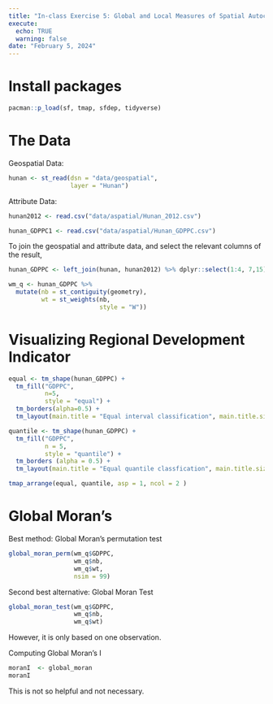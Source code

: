 ```yaml
---
title: "In-class Exercise 5: Global and Local Measures of Spatial Autocorrelation"
execute:
  echo: TRUE
  warning: false
date: "February 5, 2024"
---
```


# Install packages

```r
pacman::p_load(sf, tmap, sfdep, tidyverse)
```

# The Data

Geospatial Data:

```r
hunan <- st_read(dsn = "data/geospatial",
                 layer = "Hunan")
```

Attribute Data:

```r
hunan2012 <- read.csv("data/aspatial/Hunan_2012.csv")
```

```r
hunan_GDPPC1 <- read.csv("data/aspatial/Hunan_GDPPC.csv")
```

To join the geospatial and attribute data, and select the relevant columns of the result,

```r
hunan_GDPPC <- left_join(hunan, hunan2012) %>% dplyr::select(1:4, 7,15) 
```

```r
wm_q <- hunan_GDPPC %>% 
  mutate(nb = st_contiguity(geometry),
         wt = st_weights(nb,
                         style = "W"))
```

# Visualizing Regional Development Indicator

```r
equal <- tm_shape(hunan_GDPPC) + 
  tm_fill("GDPPC", 
          n=5,
          style = "equal") + 
  tm_borders(alpha=0.5) + 
  tm_layout(main.title = "Equal interval classification", main.title.size = 0.8)

quantile <- tm_shape(hunan_GDPPC) + 
  tm_fill("GDPPC",
          n = 5, 
          style = "quantile") + 
  tm_borders (alpha = 0.5) + 
  tm_layout(main.title = "Equal quantile classfication", main.title.size = 0.8)

tmap_arrange(equal, quantile, asp = 1, ncol = 2 )
```

# Global Moran's

Best method: Global Moran's permutation test

```r
global_moran_perm(wm_q$GDPPC, 
                  wm_q$nb,
                  wm_q$wt,
                  nsim = 99)
```

Second best alternative: Global Moran Test

```r
global_moran_test(wm_q$GDPPC, 
                  wm_q$nb,
                  wm_q$wt)
```

However, it is only based on one observation.

Computing Global Moran's I

```r
moranI  <- global_moran
moranI
```

This is not so helpful and not necessary.
